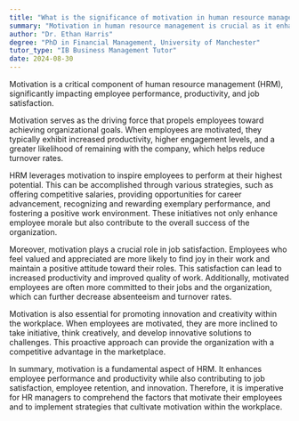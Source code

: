 ```yaml
---
title: "What is the significance of motivation in human resource management?"
summary: "Motivation in human resource management is crucial as it enhances employee performance, productivity, and job satisfaction."
author: "Dr. Ethan Harris"
degree: "PhD in Financial Management, University of Manchester"
tutor_type: "IB Business Management Tutor"
date: 2024-08-30
---
```


Motivation is a critical component of human resource management (HRM), significantly impacting employee performance, productivity, and job satisfaction.

Motivation serves as the driving force that propels employees toward achieving organizational goals. When employees are motivated, they typically exhibit increased productivity, higher engagement levels, and a greater likelihood of remaining with the company, which helps reduce turnover rates.

HRM leverages motivation to inspire employees to perform at their highest potential. This can be accomplished through various strategies, such as offering competitive salaries, providing opportunities for career advancement, recognizing and rewarding exemplary performance, and fostering a positive work environment. These initiatives not only enhance employee morale but also contribute to the overall success of the organization.

Moreover, motivation plays a crucial role in job satisfaction. Employees who feel valued and appreciated are more likely to find joy in their work and maintain a positive attitude toward their roles. This satisfaction can lead to increased productivity and improved quality of work. Additionally, motivated employees are often more committed to their jobs and the organization, which can further decrease absenteeism and turnover rates.

Motivation is also essential for promoting innovation and creativity within the workplace. When employees are motivated, they are more inclined to take initiative, think creatively, and develop innovative solutions to challenges. This proactive approach can provide the organization with a competitive advantage in the marketplace.

In summary, motivation is a fundamental aspect of HRM. It enhances employee performance and productivity while also contributing to job satisfaction, employee retention, and innovation. Therefore, it is imperative for HR managers to comprehend the factors that motivate their employees and to implement strategies that cultivate motivation within the workplace.
    